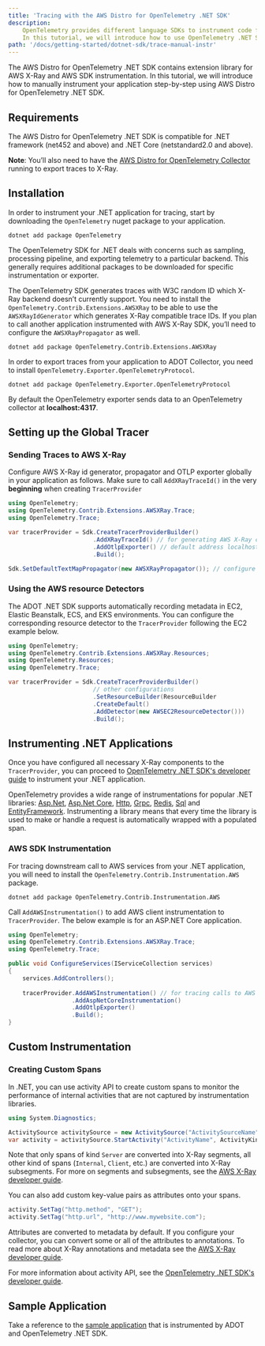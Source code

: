 ```yaml
---
title: 'Tracing with the AWS Distro for OpenTelemetry .NET SDK'
description:
    OpenTelemetry provides different language SDKs to instrument code for collecting telemetry data in the application.
    In this tutorial, we will introduce how to use OpenTelemetry .NET SDK for traces instrumentation in the application.
path: '/docs/getting-started/dotnet-sdk/trace-manual-instr'
---
```



The AWS Distro for OpenTelemetry .NET SDK contains extension library for AWS X-Ray and AWS SDK instrumentation. In this tutorial, we will introduce how to manually instrument your application step-by-step using AWS Distro for OpenTelemetry .NET SDK.

<SectionSeparator />

## Requirements

The AWS Distro for OpenTelemetry .NET SDK is compatible for .NET framework (net452 and above) and .NET Core (netstandard2.0 and above).

**Note**: You’ll also need to have the [AWS Distro for OpenTelemetry Collector](https://aws-otel.github.io/docs/getting-started/collector) running to export traces to X-Ray.

<SectionSeparator />

## Installation

In order to instrument your .NET application for tracing, start by downloading the `OpenTelemetry` nuget package to your application.

```shell
dotnet add package OpenTelemetry
```

The OpenTelemetry SDK for .NET deals with concerns such as sampling, processing pipeline, and exporting telemetry to a particular backend.
This generally requires additional packages to be downloaded for specific instrumentation or exporter.

The OpenTelemetry SDK generates traces with W3C random ID which X-Ray backend doesn’t currently support.
You need to install the `OpenTelemetry.Contrib.Extensions.AWSXRay` to be able to use the `AWSXRayIdGenerator` which generates X-Ray compatible trace IDs.
If you plan to call another application instrumented with AWS X-Ray SDK, you’ll need to configure the `AWSXRayPropagator` as well.

```shell
dotnet add package OpenTelemetry.Contrib.Extensions.AWSXRay
```

In order to export traces from your application to ADOT Collector, you need to install `OpenTelemetry.Exporter.OpenTelemetryProtocol`.

```shell
dotnet add package OpenTelemetry.Exporter.OpenTelemetryProtocol
```

By default the OpenTelemetry exporter sends data to an OpenTelemetry collector at **localhost:4317**.

<SectionSeparator />

## Setting up the Global Tracer

### Sending Traces to AWS X-Ray

Configure AWS X-Ray id generator, propagator and OTLP exporter globally in your application as follows. Make sure to call `AddXRayTraceId()` in the very **beginning** when creating `TracerProvider`

```csharp
using OpenTelemetry;
using OpenTelemetry.Contrib.Extensions.AWSXRay.Trace;
using OpenTelemetry.Trace;

var tracerProvider = Sdk.CreateTracerProviderBuilder()
                        .AddXRayTraceId() // for generating AWS X-Ray compliant trace IDs
                        .AddOtlpExporter() // default address localhost:4317
                        .Build();

Sdk.SetDefaultTextMapPropagator(new AWSXRayPropagator()); // configure AWS X-Ray propagator 
```

### Using the AWS resource Detectors

The ADOT .NET SDK supports automatically recording metadata in EC2, Elastic Beanstalk, ECS, and EKS environments. You can configure the corresponding resource detector to the `TracerProvider` following the EC2 example below.

```csharp
using OpenTelemetry;
using OpenTelemetry.Contrib.Extensions.AWSXRay.Resources;
using OpenTelemetry.Resources;
using OpenTelemetry.Trace;

var tracerProvider = Sdk.CreateTracerProviderBuilder()
                        // other configurations
                        .SetResourceBuilder(ResourceBuilder
                        .CreateDefault()
                        .AddDetector(new AWSEC2ResourceDetector()))
                        .Build();
```

<SectionSeparator />

## Instrumenting .NET Applications

Once you have configured all necessary X-Ray components to the `TracerProvider`, you can proceed to [OpenTelemetry .NET SDK's developer guide](https://github.com/open-telemetry/opentelemetry-dotnet#getting-started) to instrument your .NET application. 

OpenTelemetry provides a wide range of instrumentations for popular .NET libraries: [Asp.Net](https://github.com/open-telemetry/opentelemetry-dotnet/tree/main/src/OpenTelemetry.Instrumentation.AspNet#readme), [Asp.Net Core](https://github.com/open-telemetry/opentelemetry-dotnet/tree/main/src/OpenTelemetry.Instrumentation.AspNetCore#readme), [Http](https://github.com/open-telemetry/opentelemetry-dotnet/tree/main/src/OpenTelemetry.Instrumentation.Http#readme), [Grpc](https://github.com/open-telemetry/opentelemetry-dotnet/tree/main/src/OpenTelemetry.Instrumentation.GrpcNetClient#readme), [Redis](https://github.com/open-telemetry/opentelemetry-dotnet/blob/main/src/OpenTelemetry.Instrumentation.StackExchangeRedis/README.md), [Sql](https://github.com/open-telemetry/opentelemetry-dotnet/tree/main/src/OpenTelemetry.Instrumentation.SqlClient#readme) and [EntityFramework](https://github.com/open-telemetry/opentelemetry-dotnet-contrib/tree/main/src/OpenTelemetry.Contrib.Instrumentation.EntityFrameworkCore#readme). Instrumenting a library means that every time the library is used to make or handle a request is automatically wrapped with a populated span.

### AWS SDK Instrumentation

For tracing downstream call to AWS services from your .NET application, you will need to install the `OpenTelemetry.Contrib.Instrumentation.AWS` package.

```shell
dotnet add package OpenTelemetry.Contrib.Instrumentation.AWS
```

Call `AddAWSInstrumentation()` to add AWS client instrumentation to `TracerProvider`. The below example is for an ASP.NET Core application.

```csharp
using OpenTelemetry;
using OpenTelemetry.Contrib.Extensions.AWSXRay.Trace;
using OpenTelemetry.Trace;

public void ConfigureServices(IServiceCollection services)
{
    services.AddControllers();
  
    tracerProvider.AddAWSInstrumentation() // for tracing calls to AWS services via AWS SDK for .NET
                  .AddAspNetCoreInstrumentation()
                  .AddOtlpExporter()
                  .Build();
}
```

<SectionSeparator />

## Custom Instrumentation

### Creating Custom Spans

In .NET, you can use activity API to create custom spans to monitor the performance of internal activities that are not captured by instrumentation libraries. 

```csharp
using System.Diagnostics;

ActivitySource activitySource = new ActivitySource("ActivitySourceName","ActivitySourceVersion");
var activity = activitySource.StartActivity("ActivityName", ActivityKind.Server); // this will be translated to a X-Ray Segment
```

Note that only spans of kind `Server` are converted into X-Ray segments, all other kind of spans (`Internal`, `Client`, etc.) are converted into X-Ray subsegments. For more on segments and subsegments, see the [AWS X-Ray developer guide](https://docs.aws.amazon.com/xray/latest/devguide/xray-concepts.html#xray-concepts-segments).

You can also add custom key-value pairs as attributes onto your spans. 

```csharp
activity.SetTag("http.method", "GET");
activity.SetTag("http.url", "http://www.mywebsite.com");
```

Attributes are converted to metadata by default. If you configure your collector, you can convert some or all of the attributes to annotations. To read more about X-Ray annotations and metadata see the [AWS X-Ray developer guide](https://docs.aws.amazon.com/xray/latest/devguide/xray-concepts.html#xray-concepts-annotations).

For more information about activity API, see the [OpenTelemetry .NET SDK's developer guide](https://github.com/open-telemetry/opentelemetry-dotnet/tree/main/src/OpenTelemetry.Api#instrumenting-a-libraryapplication-with-net-activity-api).

<SectionSeparator />

## Sample Application

Take a reference to the [sample application](https://github.com/aws-observability/aws-otel-dotnet/tree/main/integration-test-app) that is instrumented by ADOT and OpenTelemetry .NET SDK.

